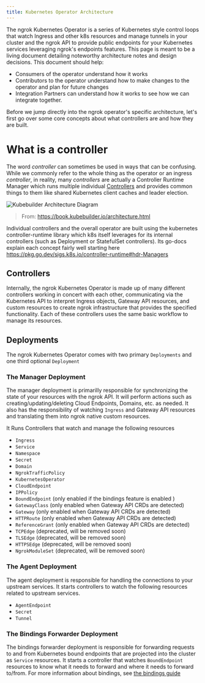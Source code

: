 ```yaml
---
title: Kubernetes Operator Architecture
---
```


The ngrok Kubernetes Operator is a series of Kubernetes style control loops that watch Ingress and other k8s resources and manage tunnels in your cluster and the ngrok API to provide public endpoints for your Kubernetes services leveraging ngrok's endpoints features.
This page is meant to be a living document detailing noteworthy architecture notes and design decisions. This document should help:

- Consumers of the operator understand how it works
- Contributors to the operator understand how to make changes to the operator and plan for future changes
- Integration Partners can understand how it works to see how we can integrate together.

Before we jump directly into the ngrok operator's specific architecture, let's first go over some core concepts about what controllers are and how they are built.

# What is a controller

The word _controller_ can sometimes be used in ways that can be confusing.
While we commonly refer to the whole thing as the operator or an ingress _controller_, in reality, many _controllers_ are actually a Controller Runtime Manager which runs multiple individual [Controllers](https://kubernetes.io/docs/concepts/architecture/controller/) and provides common things to them like shared Kubernetes client caches and leader election.

![Kubebuilder Architecture Diagram](../assets/images/kubebuilder_architecture_diagram.svg)

> From: https://book.kubebuilder.io/architecture.html

Individual controllers and the overall operator are built using the kubernetes controller-runtime library which k8s itself leverages for its internal controllers (such as Deployment or StatefulSet controllers).
Its go-docs explain each concept fairly well starting here https://pkg.go.dev/sigs.k8s.io/controller-runtime#hdr-Managers

## Controllers

Internally, the ngrok Kubernetes Operator is made up of many different controllers working in concert with each other, communicating via the Kubernetes API to interpret Ingress objects, Gateway API resources, and custom resources to create ngrok infrastructure that provides the specified functionality.
Each of these controllers uses the same basic workflow to manage its resources.

## Deployments

The ngrok Kubernetes Operator comes with two primary `Deployments` and one third optional `Deployment`

### The Manager Deployment

The manager deployment is primarilly responsible for synchronizing the state of your resources with the ngrok API.
It will perform actions such as creating/updating/deleting Cloud Endpoints, Domains, etc. as needed.
It also has the responsibility of watching `Ingress` and Gateway API resources and translating them into ngrok native custom resources.

It Runs Controllers that watch and manage the following resources

- `Ingress`
- `Service`
- `Namespace`
- `Secret`
- `Domain`
- `NgrokTrafficPolicy`
- `KubernetesOperator`
- `CloudEndpoint`
- `IPPolicy`
- `BoundEndpoint` (only enabled if the bindings feature is enabled )
- `GatewayClass` (only enabled when Gateway API CRDs are detected)
- `Gateway` (only enabled when Gateway API CRDs are detected)
- `HTTPRoute` (only enabled when Gateway API CRDs are detected)
- `ReferenceGrant` (only enabled when Gateway API CRDs are detected)
- `TCPEdge` (deprecated, will be removed soon)
- `TLSEdge` (deprecated, will be removed soon)
- `HTTPSEdge` (deprecated, will be removed soon)
- `NgrokModuleSet` (deprecated, will be removed soon)

### The Agent Deployment

The agent deployment is responsible for handling the connections to your upstream services.
It starts controllers to watch the following resources related to upstream services.

- `AgentEndpoint`
- `Secret`
- `Tunnel`

### The Bindings Forwarder Deployment

The bindings forwarder deployment is responsible for forwarding requests to and from Kubernetes bound endpoints that are projected into the cluster as `Service` resources.
It starts a controller that watches `BoundEndpoint` resources to know what it needs to forward and where it needs to forward to/from.
For more information about bindings, see [the bindings guide](/k8s/guides/bindings)
